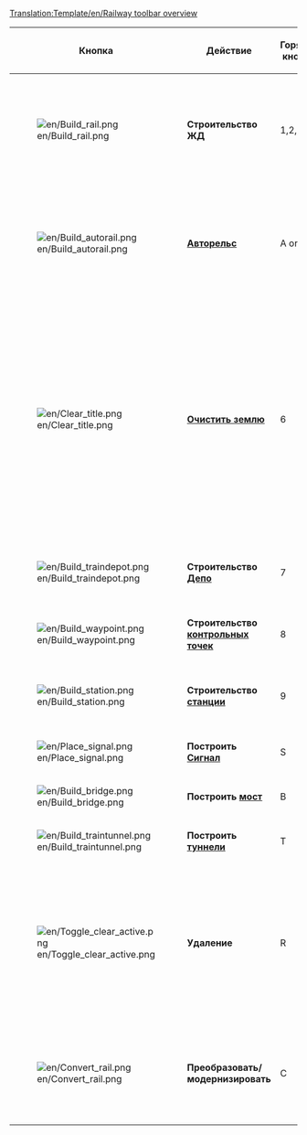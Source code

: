 <noinclude>[[Translation:Template/en/Railway toolbar overview]]</noinclude>
{|{{en/Wikitable}}
|- style="background:#efefef"
!width='100' |Кнопка
!width='150' |Действие
!Горячая кнопка
!Описание

|-
|[[File:en/Build rail.png]]
|'''Строительство ЖД'''
|1,2,3,4
|Строительство путей в заданном направлении, не диагональные можно "тащить" мышью, для быстрого строительства протяженных путей. Но не так эффективен, как инструмент [[Main/ru/Авторельс|Авторельс]].

|-
|[[File:en/Build autorail.png]]
|'''[[Main/ru/Авторельс|Авторельс]]'''
|A or 5
|Очень эффективный инструмент строительства путей в любом направлении, хотя может показаться сложноват в начале. С нажатым Ctrl, легко убирает рельсы.
|-
|[[File:en/Clear title.png]]
|'''[[Main/ru/Ландшафтный дизайн|Очистить землю]]'''
|6
|Инструмент "Динамит используется для очистки квадратов земли от ваших собственных, неправильно построенных объектов или чего-либо, что стоит на вашем пути (ну почти любые). Важно, что при клике на [[Main/ru/Станции|станцию]], вы удалите всю станцию, если на ней нет поезда. для удаления станции по кускам, используйте инструмент [R] Удаление путей + Станция [[File:en/Toggle clear active.png]]+[[File:en/Build station.png]] 
|-
|[[File:en/Build traindepot.png]]
|'''Строительство [[Main/ru/Депо|Депо]]'''
|7
|Открывает окно строительства [[Main/ru/Депо|депо]] выберите желаемое направление [[Main/ru/Депо|депо]].

|-
|[[File:en/Build waypoint.png]]
|'''Строительство [[Main/ru/Контрольные точки|контрольных точек]]'''
|8
|Позволяет установить [[Main/ru/Контрольные точки|путевую точку]] на/поверх пути.

|-
|[[File:en/Build station.png]]
|'''Строительство [[Main/ru/Станции|станции]]'''
|9
|Открывает окно строительства [[Main/ru/Станции|станции]] выберите размер [[Main/ru/Станции|станции]] и направление.

|-
|[[File:en/Place signal.png]]
|'''Построить [[Main/ru/Сигналы|Сигнал]]'''
|S
|Позволяет построить [[Main/ru/Сигналы|сигналы]] на путях.

|-
|[[File:en/Build bridge.png]]
|'''Построить [[Main/ru/Мосты|мост]]'''
|B
|Позволяет строить [[Main/ru/Мосты|мосты]]

|-
|[[File:en/Build traintunnel.png]]
|'''Построить [[Main/ru/Туннели|туннели]]'''
|T
|Позволяет строить подземные [[Main/ru/Туннели|туннели]]

|-
|[[File:en/Toggle clear active.png]]
|'''Удаление'''
|R
|Выберите другой инструмент, затем - этот, для удаления, например, если надо удалить рельсы определенного направления, выберите это направление и кликните по инструменту "Удаление", чтобы аккуратно убрать только выбранные элементы по одному.

|-
|[[File:en/Convert rail.png]]
|'''Преобразовать/модернизировать'''
|C
|Преобразует колею одного типа в выбранный, например, если выбран монорельс, то в него преобразуется все, на что укажете, включая станции и депо.

|}